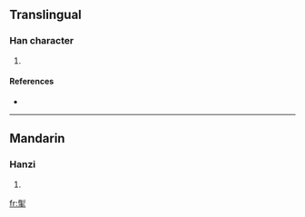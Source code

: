 ==Translingual==

===Han character===
{{Han char|rn=64|rad=手|as=09|sn=13|four=9250<sub>2</sub>|canj=火弓手 (FNQ)}}

# {{defn|Han|sort=手09}}

====References====
* {{Han ref|kx=0444.180|dkj=12402|dj=0795.140|hdz=31910.060|uh=63F1|ud=25585|bh=DD78|bd=56696}}

----

==Mandarin==

===Hanzi===
{{cmn-hanzi|pin=[[shuò]] ([[shuo4]])|wg=shuo<sup>4</sup>}}

# {{defn|Mandarin}}

[[fr:揱]]